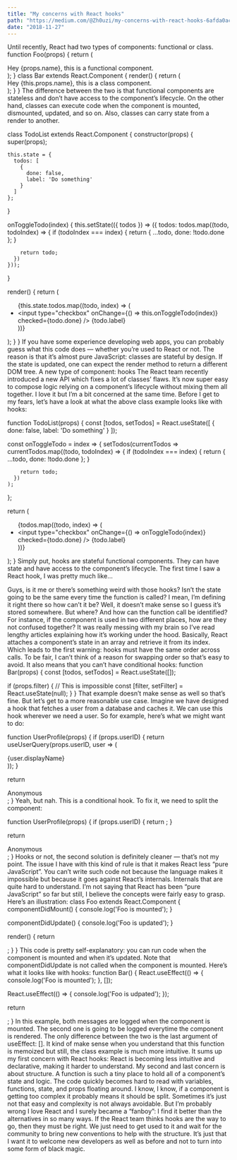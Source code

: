 ```yaml
---
title: "My concerns with React hooks"
path: "https://medium.com/@Zh0uzi/my-concerns-with-react-hooks-6afda0acc672"
date: "2018-11-27"
---
```


Until recently, React had two types of components: functional or class.
function Foo(props) {
  return (
    <div>
      Hey {props.name}, this is a functional component.
    </div>
  );
}
class Bar extends React.Component {
  render() {
    return (
      <div>
        Hey {this.props.name}, this is a class component.
      </div>
    );
  }
}
The difference between the two is that functional components are stateless and don’t have access to the component’s lifecycle. On the other hand, classes can execute code when the component is mounted, dismounted, updated, and so on. Also, classes can carry state from a render to another.

class TodoList extends React.Component {
  constructor(props) {
    super(props);

    this.state = {
      todos: [
        {
          done: false,
          label: 'Do something'
        }
      ]
    };
  }

  onToggleTodo(index) {
    this.setState(({ todos }) => ({
      todos: todos.map((todo, todoIndex) => {
        if (todoIndex === index) {
          return {
            ...todo,
            done: !todo.done
          };
        }

        return todo;
      })
    }));
  }

  render() {
    return (
      <ul>
        {this.state.todos.map((todo, index) => (
          <li key={index}>
            <input
              type="checkbox"
              onChange={() => this.onToggleTodo(index)}
              checked={todo.done}
            />
            {todo.label}
          </li>
        ))}
      </ul>
    );
  }
}
If you have some experience developing web apps, you can probably guess what this code does — whether you’re used to React or not. The reason is that it’s almost pure JavaScript: classes are stateful by design. If the state is updated, one can expect the render method to return a different DOM tree.
A new type of component: hooks
The React team recently introduced a new API which fixes a lot of classes’ flaws. It’s now super easy to compose logic relying on a component’s lifecycle without mixing them all together. I love it but I’m a bit concerned at the same time. Before I get to my fears, let’s have a look at what the above class example looks like with hooks:

function TodoList(props) {
  const [todos, setTodos] = React.useState([
    {
      done: false,
      label: 'Do something'
    }
  ]);

  const onToggleTodo = index => {
    setTodos(currentTodos =>
      currentTodos.map((todo, todoIndex) => {
        if (todoIndex === index) {
          return {
            ...todo,
            done: !todo.done
          };
        }

        return todo;
      })
    );
  };

  return (
    <ul>
      {todos.map((todo, index) => (
        <li key={index}>
          <input
            type="checkbox"
            onChange={() => onToggleTodo(index)}
            checked={todo.done}
          />
          {todo.label}
        </li>
      ))}
    </ul>
  );
}
Simply put, hooks are stateful functional components. They can have state and have access to the component’s lifecycle. The first time I saw a React hook, I was pretty much like…

Guys, is it me or there’s something weird with those hooks?
Isn’t the state going to be the same every time the function is called? I mean, I’m defining it right there so how can’t it be? Well, it doesn’t make sense so I guess it’s stored somewhere. But where? And how can the function call be identified? For instance, if the component is used in two different places, how are they not confused together?
It was really messing with my brain so I’ve read lengthy articles explaining how it’s working under the hood. Basically, React attaches a component’s state in an array and retrieve it from its index. Which leads to the first warning: hooks must have the same order across calls. To be fair, I can’t think of a reason for swapping order so that’s easy to avoid. It also means that you can’t have conditional hooks:
function Bar(props) {
  const [todos, setTodos] = React.useState([]);

  if (props.filter) {
    // This is impossible
    const [filter, setFilter] = React.useState(null);
  }
}
That example doesn’t make sense as well so that’s fine. But let’s get to a more reasonable use case. Imagine we have designed a hook that fetches a user from a database and caches it. We can use this hook wherever we need a user. So for example, here’s what we might want to do:

function UserProfile(props) {
  if (props.userID) {
    return useUserQuery(props.userID, user => (
      <div>{user.displayName}</div>
    ));
  }

  return <div>Anonymous</div>;
}
Yeah, but nah. This is a conditional hook. To fix it, we need to split the component:

function UserProfile(props) {
  if (props.userID) {
    return <LoggedInUserProfile userID={props.userID} />;
  }

  return <div>Anonymous</div>;
}
Hooks or not, the second solution is definitely cleaner — that’s not my point. The issue I have with this kind of rule is that it makes React less “pure JavaScript”. You can’t write such code not because the language makes it impossible but because it goes against React’s internals. Internals that are quite hard to understand. I’m not saying that React has been “pure JavaScript” so far but still, I believe the concepts were fairly easy to grasp. Here’s an illustration:
class Foo extends React.Component {
  componentDidMount() {
    console.log('Foo is mounted');
  }

  componentDidUpdate() {
    console.log('Foo is updated');
  }

  render() {
    return <div />;
  }
}
This code is pretty self-explanatory: you can run code when the component is mounted and when it’s updated. Note that componentDidUpdate is not called when the component is mounted. Here’s what it looks like with hooks:
function Bar() {
  React.useEffect(() => {
    console.log('Foo is mounted');
  }, []);

  React.useEffect(() => {
    console.log('Foo is udpated');
  });

  return <div />;
}
In this example, both messages are logged when the component is mounted. The second one is going to be logged everytime the component is rendered. The only difference between the two is the last argument of useEffect: []. It kind of make sense when you understand that this function is memoized but still, the class example is much more intuitive. It sums up my first concern with React hooks:
React is becoming less intuitive and declarative, making it harder to understand.
My second and last concern is about structure. A function is such a tiny place to hold all of a component’s state and logic. The code quickly becomes hard to read with variables, functions, state, and props floating around. I know, I know, if a component is getting too complex it probably means it should be split. Sometimes it’s just not that easy and complexity is not always avoidable.
But I’m probably wrong
I love React and I surely became a “fanboy”: I find it better than the alternatives in so many ways. If the React team thinks hooks are the way to go, then they must be right. We just need to get used to it and wait for the community to bring new conventions to help with the structure. It’s just that I want it to welcome new developers as well as before and not to turn into some form of black magic.
